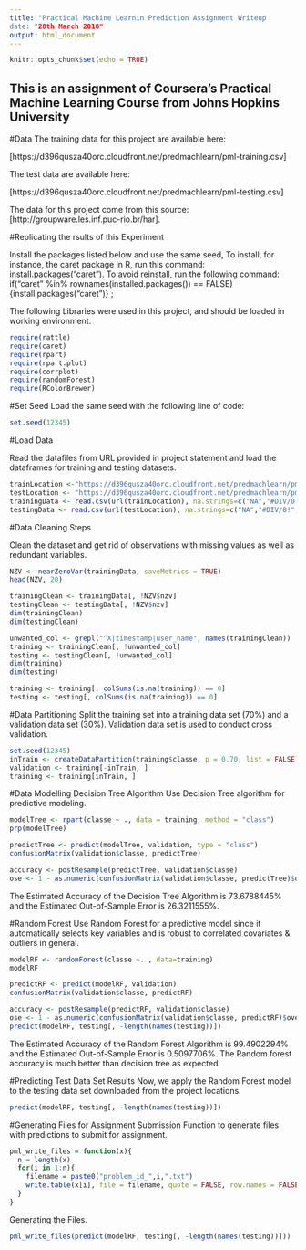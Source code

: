 ---
title: "Practical Machine Learnin Prediction Assignment Writeup
date: "28th March 2018"
output: html_document
---

```{r setup, include=FALSE}
knitr::opts_chunk$set(echo = TRUE)
```

## This is an assignment of Coursera's Practical Machine Learning Course from Johns Hopkins University

#Data
The training data for this project are available here:

[https://d396qusza40orc.cloudfront.net/predmachlearn/pml-training.csv]

The test data are available here:

[https://d396qusza40orc.cloudfront.net/predmachlearn/pml-testing.csv]

The data for this project come from this source: [http://groupware.les.inf.puc-rio.br/har].

#Replicating the rsults of this Experiment

Install the packages listed below and use the same seed, To install, for instance, the caret package in R, run this command:  install.packages("caret").
To avoid reinstall, run the following command:  if("caret" %in% rownames(installed.packages()) == FALSE) {install.packages("caret")} ;

The following Libraries were used in this project, and should be loaded in working environment.


```{r}
require(rattle)
require(caret)
require(rpart)
require(rpart.plot)
require(corrplot)
require(randomForest)
require(RColorBrewer)
```

#Set Seed
Load the same seed with the following line of code:

```{r}
set.seed(12345)
```

#Load Data

Read the datafiles from URL provided in project statement and load the dataframes for training and testing datasets.

```{r}
trainLocation <-"https://d396qusza40orc.cloudfront.net/predmachlearn/pml-training.csv"
testLocation <- "https://d396qusza40orc.cloudfront.net/predmachlearn/pml-testing.csv"
trainingData <- read.csv(url(trainLocation), na.strings=c("NA","#DIV/0!",""))
testingData <- read.csv(url(testLocation), na.strings=c("NA","#DIV/0!",""))
```
#Data Cleaning Steps

Clean the dataset and get rid of observations with missing values as well as redundant variables.

```{r}
NZV <- nearZeroVar(trainingData, saveMetrics = TRUE)
head(NZV, 20)
```

```{r}
trainingClean <- trainingData[, !NZV$nzv]
testingClean <- testingData[, !NZV$nzv]
dim(trainingClean)
dim(testingClean)
```

```{r}
unwanted_col <- grepl("^X|timestamp|user_name", names(trainingClean))
training <- trainingClean[, !unwanted_col]
testing <- testingClean[, !unwanted_col]
dim(training)
dim(testing)
```

```{r}
training <- training[, colSums(is.na(training)) == 0]
testing <- testing[, colSums(is.na(training)) == 0]
```

#Data Partitioning
Split the training set into a training data set (70%) and a validation data set (30%). Validation data set is used to conduct cross validation.

```{r}
set.seed(12345) 
inTrain <- createDataPartition(training$classe, p = 0.70, list = FALSE)
validation <- training[-inTrain, ]
training <- training[inTrain, ]
```

#Data Modelling
Decision Tree Algorithm
Use Decision Tree algorithm for predictive modeling.

```{r}
modelTree <- rpart(classe ~ ., data = training, method = "class")
prp(modelTree)
```
```{r}
predictTree <- predict(modelTree, validation, type = "class")
confusionMatrix(validation$classe, predictTree)
```
```{r}
accuracy <- postResample(predictTree, validation$classe)
ose <- 1 - as.numeric(confusionMatrix(validation$classe, predictTree)$overall[1])
```

The Estimated Accuracy of the Decision Tree Algorithm is 73.6788445% and the Estimated Out-of-Sample Error is 26.3211555%.

#Random Forest
Use Random Forest for a predictive model since it automatically selects key variables and is robust to correlated covariates & outliers in general.

```{r}
modelRF <- randomForest(classe ~. , data=training)
modelRF
```

```{r}
predictRF <- predict(modelRF, validation)
confusionMatrix(validation$classe, predictRF)
```
```{r}
accuracy <- postResample(predictRF, validation$classe)
ose <- 1 - as.numeric(confusionMatrix(validation$classe, predictRF)$overall[1])
predict(modelRF, testing[, -length(names(testing))])
```


The Estimated Accuracy of the Random Forest Algorithm is 99.4902294% and the Estimated Out-of-Sample Error is 0.5097706%. The Random forest accuracy is much better than decision tree as expected.

#Predicting Test Data Set Results
Now, we apply the Random Forest model to the testing data set downloaded from the project locations.

```{r}
predict(modelRF, testing[, -length(names(testing))])
```

#Generating Files for Assignment Submission
Function to generate files with predictions to submit for assignment.

```{r}
pml_write_files = function(x){
  n = length(x)
  for(i in 1:n){
    filename = paste0("problem_id_",i,".txt")
    write.table(x[i], file = filename, quote = FALSE, row.names = FALSE, col.names = FALSE)
  }
}
```

Generating the Files.

```{r}
pml_write_files(predict(modelRF, testing[, -length(names(testing))]))
```